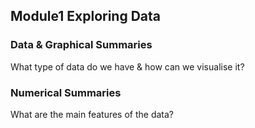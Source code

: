 ## <span class="fa-stack fa"><i class="fa fa-circle fa-stack-2x"></i><i class="fa fa-chart-bar fa-stack-1x fa-inverse"></i></span> Module1 Exploring Data 

<div class="thinkingbox"> 

### Data & Graphical Summaries 
What type of data do we have & how can we visualise it?

### Numerical Summaries 
What are the main features of the data?

</div>